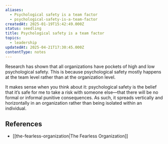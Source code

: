 ```yaml
---
aliases:
  - Psychological safety is a team factor
  - psychological-safety-is-a-team-factor
createdAt: 2025-01-19T15:42:49.000Z
status: seedling
title: Psychological safety is a team factor
topics:
  - leadership
updatedAt: 2025-04-21T17:30:45.000Z
contentType: notes
---
```

Research has shown that all organizations have pockets of high and low psychological safety. This is because psychological safety mostly happens at the team level rather than at the organization level.

It makes sense when you think about it: psychological safety is the belief that it’s safe for me to take a risk with someone else—that there will be no formal or informal punitive consequences. As such, it spreads vertically and horizontally in an organization rather than being isolated within an individual.

## References

- [[the-fearless-organization|The Fearless Organization]]
